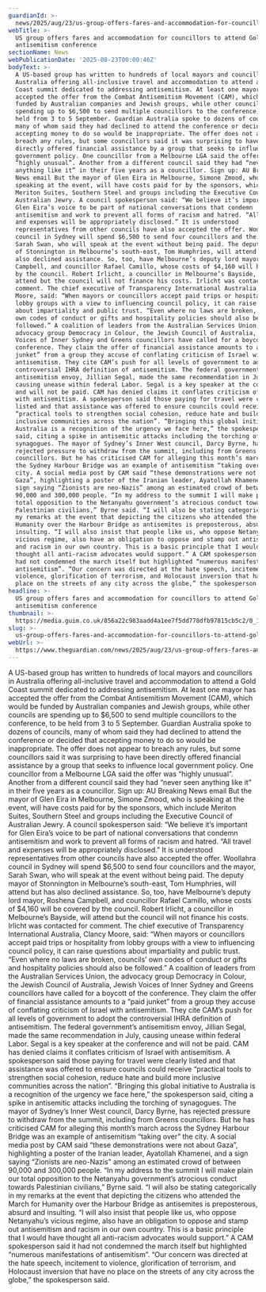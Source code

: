 ```yaml
---
guardianId: >-
  news/2025/aug/23/us-group-offers-fares-and-accommodation-for-councillors-to-attend-gold-coast-antisemitism-conference-ntwnfb
webTitle: >-
  US group offers fares and accommodation for councillors to attend Gold Coast
  antisemitism conference 
sectionName: News
webPublicationDate: '2025-08-23T00:00:46Z'
bodyText: >-
  A US-based group has written to hundreds of local mayors and councillors in
  Australia offering all-inclusive travel and accommodation to attend a Gold
  Coast summit dedicated to addressing antisemitism. At least one mayor has
  accepted the offer from the Combat Antisemitism Movement (CAM), which would be
  funded by Australian companies and Jewish groups, while other councils are
  spending up to $6,500 to send multiple councillors to the conference, to be
  held from 3 to 5 September. Guardian Australia spoke to dozens of councils,
  many of whom said they had declined to attend the conference or decided that
  accepting money to do so would be inappropriate. The offer does not appear to
  breach any rules, but some councillors said it was surprising to have been
  directly offered financial assistance by a group that seeks to influence local
  government policy. One councillor from a Melbourne LGA said the offer was
  “highly unusual”. Another from a different council said they had “never seen
  anything like it” in their five years as a councillor. Sign up: AU Breaking
  News email But the mayor of Glen Eira in Melbourne, Simone Zmood, who is
  speaking at the event, will have costs paid for by the sponsors, which include
  Meriton Suites, Southern Steel and groups including the Executive Council of
  Australian Jewry. A council spokesperson said: “We believe it’s important for
  Glen Eira’s voice to be part of national conversations that condemn
  antisemitism and work to prevent all forms of racism and hatred. “All travel
  and expenses will be appropriately disclosed.” It is understood
  representatives from other councils have also accepted the offer. Woollahra
  council in Sydney will spend $6,500 to send four councillors and the mayor,
  Sarah Swan, who will speak at the event without being paid. The deputy mayor
  of Stonnington in Melbourne’s south-east, Tom Humphries, will attend but has
  also declined assistance. So, too, have Melbourne’s deputy lord mayor, Roshena
  Campbell, and councillor Rafael Camillo, whose costs of $4,160 will be covered
  by the council. Robert Irlicht, a councillor in Melbourne’s Bayside, will
  attend but the council will not finance his costs. Irlicht was contacted for
  comment. The chief executive of Transparency International Australia, Clancy
  Moore, said: “When mayors or councillors accept paid trips or hospitality from
  lobby groups with a view to influencing council policy, it can raise questions
  about impartiality and public trust. “Even where no laws are broken, councils’
  own codes of conduct or gifts and hospitality policies should also be
  followed.” A coalition of leaders from the Australian Services Union, the
  advocacy group Democracy in Colour, the Jewish Council of Australia, Jewish
  Voices of Inner Sydney and Greens councillors have called for a boycott of the
  conference. They claim the offer of financial assistance amounts to a “paid
  junket” from a group they accuse of conflating criticism of Israel with
  antisemitism. They cite CAM’s push for all levels of government to adopt the
  controversial IHRA definition of antisemitism. The federal government’s
  antisemitism envoy, Jillian Segal, made the same recommendation in July,
  causing unease within federal Labor. Segal is a key speaker at the conference
  and will not be paid. CAM has denied claims it conflates criticism of Israel
  with antisemitism. A spokesperson said those paying for travel were clearly
  listed and that assistance was offered to ensure councils could receive
  “practical tools to strengthen social cohesion, reduce hate and build more
  inclusive communities across the nation”. “Bringing this global initiative to
  Australia is a recognition of the urgency we face here,” the spokesperson
  said, citing a spike in antisemitic attacks including the torching of
  synagogues. The mayor of Sydney’s Inner West council, Darcy Byrne, has
  rejected pressure to withdraw from the summit, including from Greens
  councillors. But he has criticised CAM for alleging this month’s march across
  the Sydney Harbour Bridge was an example of antisemitism “taking over” the
  city. A social media post by CAM said “these demonstrations were not about
  Gaza”, highlighting a poster of the Iranian leader, Ayatollah Khamenei, and a
  sign saying “Zionists are neo-Nazis” among an estimated crowd of between
  90,000 and 300,000 people. “In my address to the summit I will make plain our
  total opposition to the Netanyahu government’s atrocious conduct towards
  Palestinian civilians,” Byrne said. “I will also be stating categorically in
  my remarks at the event that depicting the citizens who attended the March for
  Humanity over the Harbour Bridge as antisemites is preposterous, absurd and
  insulting. “I will also insist that people like us, who oppose Netanyahu’s
  vicious regime, also have an obligation to oppose and stamp out antisemitism
  and racism in our own country. This is a basic principle that I would have
  thought all anti-racism advocates would support.” A CAM spokesperson said it
  had not condemned the march itself but highlighted “numerous manifestations of
  antisemitism”. “Our concern was directed at the hate speech, incitement to
  violence, glorification of terrorism, and Holocaust inversion that have no
  place on the streets of any city across the globe,” the spokesperson said.
headline: >-
  US group offers fares and accommodation for councillors to attend Gold Coast
  antisemitism conference 
thumbnail: >-
  https://media.guim.co.uk/856a22c983aadd4a1ee7f5dd778dfb97815cb5c2/0_11_2991_1794/500.jpg
slug: >-
  us-group-offers-fares-and-accommodation-for-councillors-to-attend-gold-coast-antisemitism-conference
webUrl: >-
  https://www.theguardian.com/news/2025/aug/23/us-group-offers-fares-and-accommodation-for-councillors-to-attend-gold-coast-antisemitism-conference-ntwnfb
---
```

A US-based group has written to hundreds of local mayors and councillors in Australia offering all-inclusive travel and accommodation to attend a Gold Coast summit dedicated to addressing antisemitism. At least one mayor has accepted the offer from the Combat Antisemitism Movement (CAM), which would be funded by Australian companies and Jewish groups, while other councils are spending up to $6,500 to send multiple councillors to the conference, to be held from 3 to 5 September. Guardian Australia spoke to dozens of councils, many of whom said they had declined to attend the conference or decided that accepting money to do so would be inappropriate. The offer does not appear to breach any rules, but some councillors said it was surprising to have been directly offered financial assistance by a group that seeks to influence local government policy. One councillor from a Melbourne LGA said the offer was “highly unusual”. Another from a different council said they had “never seen anything like it” in their five years as a councillor. Sign up: AU Breaking News email But the mayor of Glen Eira in Melbourne, Simone Zmood, who is speaking at the event, will have costs paid for by the sponsors, which include Meriton Suites, Southern Steel and groups including the Executive Council of Australian Jewry. A council spokesperson said: “We believe it’s important for Glen Eira’s voice to be part of national conversations that condemn antisemitism and work to prevent all forms of racism and hatred. “All travel and expenses will be appropriately disclosed.” It is understood representatives from other councils have also accepted the offer. Woollahra council in Sydney will spend $6,500 to send four councillors and the mayor, Sarah Swan, who will speak at the event without being paid. The deputy mayor of Stonnington in Melbourne’s south-east, Tom Humphries, will attend but has also declined assistance. So, too, have Melbourne’s deputy lord mayor, Roshena Campbell, and councillor Rafael Camillo, whose costs of $4,160 will be covered by the council. Robert Irlicht, a councillor in Melbourne’s Bayside, will attend but the council will not finance his costs. Irlicht was contacted for comment. The chief executive of Transparency International Australia, Clancy Moore, said: “When mayors or councillors accept paid trips or hospitality from lobby groups with a view to influencing council policy, it can raise questions about impartiality and public trust. “Even where no laws are broken, councils’ own codes of conduct or gifts and hospitality policies should also be followed.” A coalition of leaders from the Australian Services Union, the advocacy group Democracy in Colour, the Jewish Council of Australia, Jewish Voices of Inner Sydney and Greens councillors have called for a boycott of the conference. They claim the offer of financial assistance amounts to a “paid junket” from a group they accuse of conflating criticism of Israel with antisemitism. They cite CAM’s push for all levels of government to adopt the controversial IHRA definition of antisemitism. The federal government’s antisemitism envoy, Jillian Segal, made the same recommendation in July, causing unease within federal Labor. Segal is a key speaker at the conference and will not be paid. CAM has denied claims it conflates criticism of Israel with antisemitism. A spokesperson said those paying for travel were clearly listed and that assistance was offered to ensure councils could receive “practical tools to strengthen social cohesion, reduce hate and build more inclusive communities across the nation”. “Bringing this global initiative to Australia is a recognition of the urgency we face here,” the spokesperson said, citing a spike in antisemitic attacks including the torching of synagogues. The mayor of Sydney’s Inner West council, Darcy Byrne, has rejected pressure to withdraw from the summit, including from Greens councillors. But he has criticised CAM for alleging this month’s march across the Sydney Harbour Bridge was an example of antisemitism “taking over” the city. A social media post by CAM said “these demonstrations were not about Gaza”, highlighting a poster of the Iranian leader, Ayatollah Khamenei, and a sign saying “Zionists are neo-Nazis” among an estimated crowd of between 90,000 and 300,000 people. “In my address to the summit I will make plain our total opposition to the Netanyahu government’s atrocious conduct towards Palestinian civilians,” Byrne said. “I will also be stating categorically in my remarks at the event that depicting the citizens who attended the March for Humanity over the Harbour Bridge as antisemites is preposterous, absurd and insulting. “I will also insist that people like us, who oppose Netanyahu’s vicious regime, also have an obligation to oppose and stamp out antisemitism and racism in our own country. This is a basic principle that I would have thought all anti-racism advocates would support.” A CAM spokesperson said it had not condemned the march itself but highlighted “numerous manifestations of antisemitism”. “Our concern was directed at the hate speech, incitement to violence, glorification of terrorism, and Holocaust inversion that have no place on the streets of any city across the globe,” the spokesperson said.

